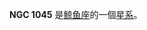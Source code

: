{{NGCInfoBox|NGCID=NGC 1045|發現者=弗里德里希·威廉·赫歇爾|發現日期=1785年11月28日|其他編號=MCG -2-7-59|曆元=J2000.0|赤經=40分29.1秒
|赤緯=-11°16'40"|星座=鲸鱼座|星體=星系|星等=12.4|表面亮度=13.2|藍等=13.4}}

'''NGC 1045''' 是[[鲸鱼座|鲸鱼座]]的一個[[星系|星系]]。

{{星系小作品}}

{{NGCReference|1045}}
{{Catalogs|NGC=1045}}